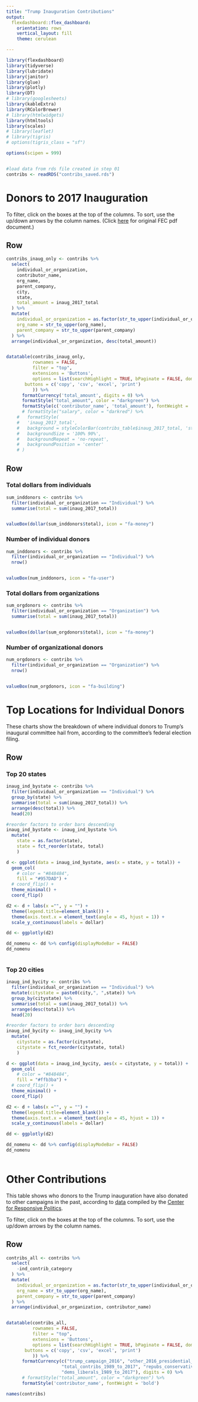 ```yaml
---
title: "Trump Inauguration Contributions"
output:
  flexdashboard::flex_dashboard:
    orientation: rows
    vertical_layout: fill
    theme: cerulean

---
```


```r

library(flexdashboard)
library(tidyverse)
library(lubridate)
library(janitor)
library(glue)
library(plotly)
library(DT)
# library(googlesheets)
library(kableExtra)
library(RColorBrewer)
# library(htmlwidgets)
library(htmltools)
library(scales)
# library(leaflet)
# library(tigris)
# options(tigris_class = "sf")

options(scipen = 999)


#load data from rds file created in step 01
contribs <- readRDS("contribs_saved.rds")


```





Donors to 2017 Inauguration 
=====================================
To filter, click on the boxes at the top of the columns. To sort, use the up/down arrows by the column names. (Click [here](https://www.dropbox.com/s/249a7wvb4goj0rn/fec_doc_trump_inaug_1.pdf?dl=1) for original FEC pdf document.) 

Row 
-----------------------------------------------------------------------

```r

contribs_inaug_only <- contribs %>% 
  select(
    individual_or_organization,
    contributor_name,
    org_name,
    parent_company,
    city,
    state,
    total_amount = inaug_2017_total
  ) %>% 
  mutate(
    individual_or_organization = as.factor(str_to_upper(individual_or_organization)),
    org_name = str_to_upper(org_name),
    parent_company = str_to_upper(parent_company)
  ) %>% 
  arrange(individual_or_organization, desc(total_amount))


datatable(contribs_inaug_only,
          rownames = FALSE,
          filter = "top",
          extensions = 'Buttons', 
          options = list(searchHighlight = TRUE, bPaginate = FALSE, dom = 'Bfrtip',
       buttons = c('copy', 'csv', 'excel', 'print')
          )) %>% 
      formatCurrency('total_amount', digits = 0) %>% 
      formatStyle("total_amount", color = "darkgreen") %>% 
      formatStyle(c('contributor_name', 'total_amount'), fontWeight = 'bold') 
      # formatStyle("salary", color = "darkred") %>% 
    #   formatStyle(
    #   'inaug_2017_total',
    #   background = styleColorBar(contribs_table$inaug_2017_total, 'steelblue'),
    #   backgroundSize = '100% 90%',
    #   backgroundRepeat = 'no-repeat',
    #   backgroundPosition = 'center'
    # )


```

Row
-----------------------------------------------------------------------

### Total dollars from individuals

```r
sum_inddonors <- contribs %>% 
  filter(individual_or_organization == "Individual") %>% 
  summarise(total = sum(inaug_2017_total))


valueBox(dollar(sum_inddonors$total), icon = "fa-money")

```


### Number of individual donors 

```r
num_inddonors <- contribs %>% 
  filter(individual_or_organization == "Individual") %>% 
  nrow()


valueBox(num_inddonors, icon = "fa-user")

```


### Total dollars from organizations

```r
sum_orgdonors <- contribs %>% 
  filter(individual_or_organization == "Organization") %>% 
  summarise(total = sum(inaug_2017_total))


valueBox(dollar(sum_orgdonors$total), icon = "fa-money")

```


### Number of organizational donors 

```r
num_orgdonors <- contribs %>% 
  filter(individual_or_organization == "Organization") %>% 
  nrow()


valueBox(num_orgdonors, icon = "fa-building")

```



Top Locations for Individual Donors
=====================================
These charts show the breakdown of where individual donors to Trump's inaugural committee hail from, according to the committee's federal election filing. 

Row 
-----------------------------------------------------------------------

### Top 20 states 

```r

inaug_ind_bystate <- contribs %>% 
  filter(individual_or_organization == "Individual") %>% 
  group_by(state) %>% 
  summarise(total = sum(inaug_2017_total)) %>% 
  arrange(desc(total)) %>% 
  head(20)

#reorder factors to order bars descending
inaug_ind_bystate <- inaug_ind_bystate %>% 
  mutate(
    state = as.factor(state),
    state = fct_reorder(state, total)
    )

d <- ggplot(data = inaug_ind_bystate, aes(x = state, y = total)) +
  geom_col(
    # color = "#848484",
    fill = "#957DAD") + 
  # coord_flip() + 
  theme_minimal() +
  coord_flip()

d2 <- d + labs(x ="", y = "") +
  theme(legend.title=element_blank()) +
  theme(axis.text.x = element_text(angle = 45, hjust = 1)) +
  scale_y_continuous(labels = dollar)

dd <- ggplotly(d2) 

dd_nomenu <- dd %>% config(displayModeBar = FALSE)
dd_nomenu
  

```

### Top 20 cities

```r

inaug_ind_bycity <- contribs %>% 
  filter(individual_or_organization == "Individual") %>% 
  mutate(citystate = paste0(city,", ",state)) %>% 
  group_by(citystate) %>% 
  summarise(total = sum(inaug_2017_total)) %>% 
  arrange(desc(total)) %>% 
  head(20)

#reorder factors to order bars descending
inaug_ind_bycity <- inaug_ind_bycity %>% 
  mutate(
    citystate = as.factor(citystate),
    citystate = fct_reorder(citystate, total)
    )

d <- ggplot(data = inaug_ind_bycity, aes(x = citystate, y = total)) +
  geom_col(
    # color = "#848484",
    fill = "#ffb3ba") + 
  # coord_flip() + 
  theme_minimal() +
  coord_flip()

d2 <- d + labs(x ="", y = "") +
  theme(legend.title=element_blank()) +
  theme(axis.text.x = element_text(angle = 45, hjust = 1)) +
  scale_y_continuous(labels = dollar)

dd <- ggplotly(d2) 

dd_nomenu <- dd %>% config(displayModeBar = FALSE)
dd_nomenu
  

```





Other Contributions
=====================================
This table shows who donors to the Trump inauguration have also donated to other campaigns in the past, according to [data](https://docs.google.com/spreadsheets/d/1qCG3BxuX42SNMW8u8tQ9HxkkZF-mFffnzTK6PaFxHGQ/edit?usp=sharing) compiled by the [Center for Responsive Politics](https://www.opensecrets.org).

To filter, click on the boxes at the top of the columns. To sort, use the up/down arrows by the column names.

Row {data-height=1000}
-----------------------------------------------------------------------

```r

contribs_all <- contribs %>% 
  select(
    -ind_contrib_category
  ) %>% 
  mutate(
    individual_or_organization = as.factor(str_to_upper(individual_or_organization)),
    org_name = str_to_upper(org_name),
    parent_company = str_to_upper(parent_company)
  ) %>% 
  arrange(individual_or_organization, contributor_name)


datatable(contribs_all,
          rownames = FALSE,
          filter = "top",
          extensions = 'Buttons', 
          options = list(searchHighlight = TRUE, bPaginate = FALSE, dom = 'Bfrtip',
       buttons = c('copy', 'csv', 'excel', 'print')
          )) %>% 
      formatCurrency(c("trump_campaign_2016", "other_2016_presidential_campaigns",
                     "total_contribs_1989_to_2017", "repubs_conservatives_1989_to_2017",
                     "dems_liberals_1989_to_2017"), digits = 0) %>%
      # formatStyle("total_amount", color = "darkgreen") %>% 
      formatStyle('contributor_name', fontWeight = 'bold') 

names(contribs)

```

